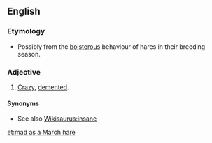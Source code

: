 ==English==
{{wikipedia}}

===Etymology===
* Possibly from the [[boisterous]] behaviour of hares in their breeding season.

===Adjective===
{{en-adj|pos=[[mad]] [[as]] [[a]] [[March]] [[hare]]|-}}

# {{simile|colloquial}} [[crazy|Crazy]], [[demented]].

====Synonyms====
* See also [[Wikisaurus:insane]]

[[et:mad as a March hare]]